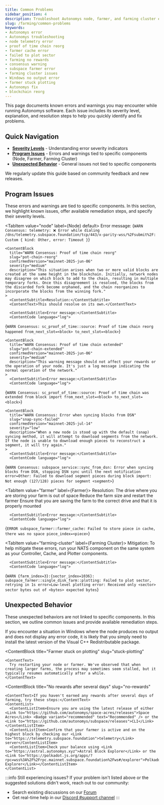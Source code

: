 ```yaml
---
title: Common Problems
sidebar_position: 4
description: Troubleshoot Autonomys node, farmer, and farming cluster errors with step-by-step solutions and severity indicators.
slug: /farming/common-problems
keywords:
- Autonomys error
- Autonomys troubleshooting
- node telemetry error
- proof of time chain reorg
- farmer cache error
- failed to plot sector
- farming no rewards
- consensus warning
- subspace farmer error
- farming cluster issues
- Windows no output error
- farmer stuck plotting
- Autonomys fix
- blockchain reorg
---
```



This page documents known errors and warnings you may encounter while running Autonomys software. Each issue includes its severity level, explanation, and resolution steps to help you quickly identify and fix problems.

## Quick Navigation

- **[Severity Levels](#severity-levels)** - Understanding error severity indicators
- **[Program Issues](#program-issues)** - Errors and warnings tied to specific components (Node, Farmer, Farming Cluster)
- **[Unexpected Behavior](#unexpected-behavior)** - General issues not tied to specific components

We regularly update this guide based on community feedback and new releases.

## Program Issues

These errors and warnings are tied to specific components. In this section, we highlight known issues, offer available remediation steps, and specify their severity levels.

<Tabs queryString="component">

<TabItem value="node" label={<TabLabel icon={ICONS.NODE}>Node</TabLabel>} default>
    <ContentBlock 
      title="WARN Consensus: telemetry: ❌ Error while dialing" 
      slug="telemetry-error"
      confirmedVersion="mainnet-2025-jun-06"
      severity="low"
      description="This error is specifically related to the telemetry server. It may occur occasionally, but it has no impact on farming operations and can be safely ignored."
    >
      <ContentSubtitle>Error message:</ContentSubtitle>
      <ContentCode language="log">
{`WARN Consensus: telemetry: ❌ Error while dialing /dns/telemetry.subspace.foundation/tcp/443/x-parity-wss/%2Fsubmit%2F: Custom { kind: Other, error: Timeout }`}
      </ContentCode>
    </ContentBlock>

    <ContentBlock 
      title="WARN Consensus: Proof of time chain reorg" 
      slug="pot-chain-reorg"
      confirmedVersion="mainnet-2025-jun-06"
      severity="medium"
      description="This situation arises when two or more valid blocks are created at the same height in the blockchain. Initially, network nodes may disagree on which block to add to the chain, resulting in multiple temporary forks. Once this disagreement is resolved, the blocks from the discarded fork become orphaned, and the chain reorganizes to incorporate the blocks from the winning fork."
    >
      <ContentSubtitle>Resolution:</ContentSubtitle>
      <ContentText>This should resolve on its own.</ContentText>
      
      <ContentSubtitle>Error message:</ContentSubtitle>
      <ContentCode language="log">
{`WARN Consensus: sc_proof_of_time::source: Proof of time chain reorg happened from_next_slot=<block> to_next_slot=<block>`}
      </ContentCode>
    </ContentBlock>

    <ContentBlock 
      title="WARN Consensus: Proof of time chain extended" 
      slug="pot-chain-extended"
      confirmedVersion="mainnet-2025-jun-06"
      severity="medium"
      description="This warning message should not affect your rewards or the operation of your node. It's just a log message indicating the normal operation of the network."
    >
      <ContentSubtitle>Error message:</ContentSubtitle>
      <ContentCode language="log">
{`WARN Consensus: sc_proof_of_time::source: Proof of time chain was extended from block import from_next_slot=<block> to_next_slot=<block>`}
      </ContentCode>
    </ContentBlock>

    <ContentBlock 
      title="WARN Consensus: Error when syncing blocks from DSN" 
      slug="snap-sync-failed"
      confirmedVersion="mainnet-2025-jul-14"
      severity="low"
      description="When a new node is stood up with the default (snap) syncing method, it will attempt to download segments from the network. If the node is unable to download enough pieces to reconstruct a segment, it will try again."
    >
      <ContentSubtitle>Error message:</ContentSubtitle>
      <ContentCode language="log">
{`WARN Consensus: subspace_service::sync_from_dsn: Error when syncing blocks from DSN, stopping DSN sync until the next notification error=Other: Failed to download segment pieces during block import: Not enough (127/128) pieces for segment <segment>`}
      </ContentCode>
    </ContentBlock>

</TabItem>

<TabItem value="farmer" label={<TabLabel icon={ICONS.FARMER}>Farmer</TabLabel>}>
    <ContentBlock 
      title="ERROR: Failed to store piece in cache, no space" 
      slug="cache-no-space"
      confirmedVersion="mainnet-2025-jun-06"
      severity="high"
      description="This indicates that there is not enough space in the cache to store a new piece of data."
    >
      <ContentSubtitle>Resolution:</ContentSubtitle>
      <ContentList>
        <ContentListItem>The drive where you are storing your farm is out of space</ContentListItem>
        <ContentListItem>Reduce the farm size and restart the farmer</ContentListItem>
        <ContentListItem>Ensure that you are saving the farm to the correct drive and that it is properly mounted</ContentListItem>
      </ContentList>
      
      <ContentSubtitle>Error message:</ContentSubtitle>
      <ContentCode language="log">
{`ERROR subspace_farmer::farmer_cache: Failed to store piece in cache, there was no space piece_index=<piece>`}
      </ContentCode>
    </ContentBlock>

</TabItem>

<TabItem value="farming-cluster" label={<TabLabel icon={ICONS.CLUSTER}>Farming Cluster</TabLabel>}>
    <ContentBlock 
      title="WARN: Failed to plot sector, retrying" 
      slug="plot-sector-retry"
      confirmedVersion="mainnet-2025-jun-06"
      severity="medium"
      description="This is a known issue that is actively being investigated."
    >
      <ContentSubtitle>Mitigation:</ContentSubtitle>
      <ContentText>To help mitigate these errors, run your NATS component on the same system as your Controller, Cache, and Plotter components.</ContentText>
      
      <ContentSubtitle>Error message:</ContentSubtitle>
      <ContentCode language="log">
{`WARN {farm_index=3}:{sector_index=1036}: subspace_farmer::single_disk_farm::plotting: Failed to plot sector, retrying in 1s error=Low-level plotting error: Received only <sector> sector bytes out of <bytes> expected bytes`}
      </ContentCode>
    </ContentBlock>

</TabItem>

</Tabs>

## Unexpected Behavior

These unexpected behaviors are not linked to specific components. In this section, we outline common issues and provide available remediation steps.

<ContentGroup>
  <ContentBlock 
    title="No Output and Missing Error Codes (Windows)" 
    slug="no-output-windows"
  >
    <ContentText>
      If you encounter a situation in Windows where the node produces no output and does not display any error code, it is likely that you simply need to install the latest version of the <Link to="https://learn.microsoft.com/en-us/cpp/windows/latest-supported-vc-redist">Visual C++ Redistributable package</Link>.
    </ContentText>
  </ContentBlock>

  <ContentBlock 
    title="Farmer stuck on plotting" 
    slug="stuck-plotting"
  >
    <ContentText>
      Try restarting your node or farmer. We've observed that when creating larger farms, the process may sometimes seem stalled, but it typically resumes automatically after a while.
    </ContentText>
  </ContentBlock>

  <ContentBlock 
    title="No rewards after several days" 
    slug="no-rewards"
  >
    <ContentText>If you haven't earned any rewards after several days of farming, try these steps:</ContentText>
    <ContentList>
      <ContentListItem>Ensure you are using the latest release of either <Link to="https://github.com/autonomys/space-acres/releases">Space Acres</Link> <Badge variant="recommended" text="Recommended" /> or the <Link to="https://github.com/autonomys/subspace/releases">CLI</Link></ContentListItem>
      <ContentListItem>Confirm that your farmer is active and on the highest block by checking our <Link to="https://telemetry.subspace.foundation">telemetry</Link> server</ContentListItem>
      <ContentListItem>Check your balance using <Link to="https://astral.autonomys.xyz">Astral Block Explorer</Link> or the <Link to="https://polkadot.js.org/apps/?rpc=wss%3A%2F%2Frpc.mainnet.subspace.foundation%2Fws#/explorer">Polkadot Explorer</Link></ContentListItem>
    </ContentList>
  </ContentBlock>
</ContentGroup>

:::info Still experiencing issues?
If your problem isn't listed above or the suggested solutions didn't work, reach out to our community:
- Search existing discussions on our [Forum](https://forum.autonomys.xyz/search?expanded=false&q=tags)
- Get real-time help in our [Discord #support channel](https://discord.com/channels/864285291518361610/1062507270539321485)
:::